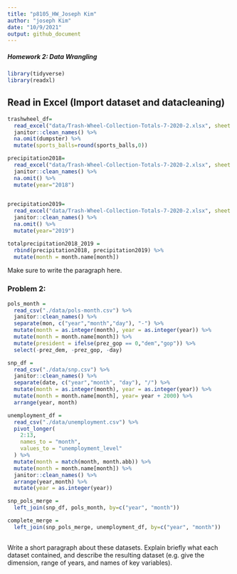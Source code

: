 ```yaml
---
title: "p8105_HW_Joseph Kim"
author: "joseph Kim"
date: "10/9/2021"
output: github_document
---
```


##### Homework 2: Data Wrangling 

```r
library(tidyverse)
library(readxl)
```

## Read in Excel (Import dataset and datacleaning)

```r

trashwheel_df=
  read_excel("data/Trash-Wheel-Collection-Totals-7-2020-2.xlsx", sheet = "Mr. Trash Wheel", range="A2:N535") %>%   
  janitor::clean_names() %>% 
  na.omit(dumpster) %>% 
  mutate(sports_balls=round(sports_balls,0)) 

```


```r

precipitation2018= 
  read_excel("data/Trash-Wheel-Collection-Totals-7-2020-2.xlsx", sheet = "2018 Precipitation", range = "A2:B14") %>% 
  janitor::clean_names() %>%
  na.omit() %>%
  mutate(year="2018") 
  
```


```r
precipitation2019= 
  read_excel("data/Trash-Wheel-Collection-Totals-7-2020-2.xlsx", sheet = "2019 Precipitation", range = "A2:B14") %>% 
  janitor::clean_names() %>%
  na.omit() %>%
  mutate(year="2019") 
```


```r
totalprecipitation2018_2019 = 
  rbind(precipitation2018, precipitation2019) %>%
  mutate(month = month.name[month])
```

Make sure to write the paragraph here.


### Problem 2: 

```r
pols_month = 
  read_csv("./data/pols-month.csv") %>%
  janitor::clean_names() %>%
  separate(mon, c("year","month","day"), "-") %>%
  mutate(month = as.integer(month), year = as.integer(year)) %>%
  mutate(month = month.name[month]) %>%
  mutate(president = ifelse(prez_gop == 0,"dem","gop")) %>%
  select(-prez_dem, -prez_gop, -day)

snp_df = 
  read_csv("./data/snp.csv") %>%
  janitor::clean_names() %>%
  separate(date, c("year","month", "day"), "/") %>%
  mutate(month = as.integer(month), year = as.integer(year)) %>%
  mutate(month = month.name[month], year= year + 2000) %>%
  arrange(year, month)

unemployment_df = 
  read_csv("./data/unemployment.csv") %>%
  pivot_longer(
    2:13,
    names_to = "month",
    values_to = "unemployment_level"
  ) %>%
  mutate(month = match(month, month.abb)) %>%
  mutate(month = month.name[month]) %>%
  janitor::clean_names() %>%
  arrange(year,month) %>% 
  mutate(year = as.integer(year))

snp_pols_merge = 
  left_join(snp_df, pols_month, by=c("year", "month"))

complete_merge = 
  left_join(snp_pols_merge, unemployment_df, by=c("year", "month"))
  
```
Write a short paragraph about these datasets. Explain briefly what each dataset contained, and describe the resulting dataset (e.g. give the dimension, range of years, and names of key variables).


